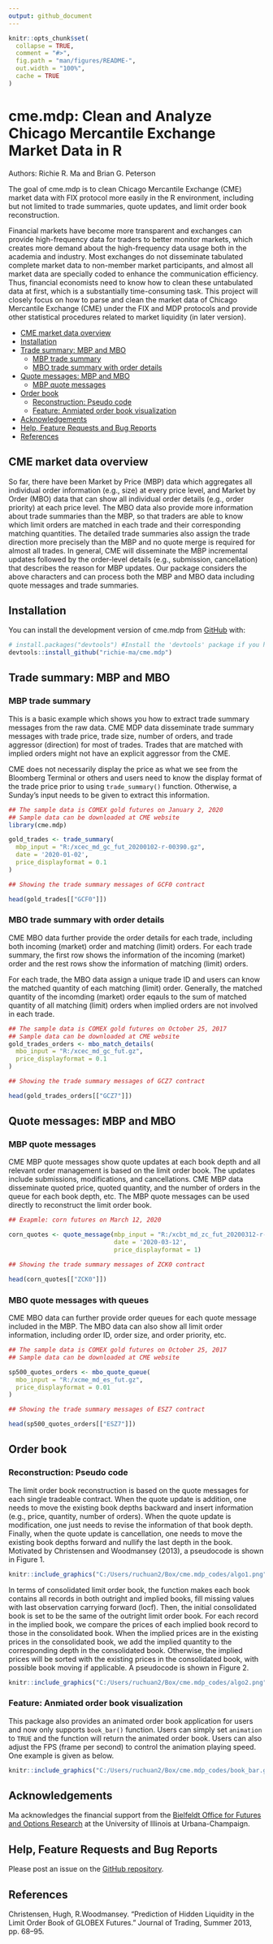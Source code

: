 ```yaml
---
output: github_document
---
```


<!-- README.md is generated from README.Rmd. Please edit that file -->

```r
knitr::opts_chunk$set(
  collapse = TRUE,
  comment = "#>",
  fig.path = "man/figures/README-",
  out.width = "100%",
  cache = TRUE
)
```

# cme.mdp: Clean and Analyze Chicago Mercantile Exchange Market Data in R

<!-- badges: start -->

<!-- badges: end -->

Authors: Richie R. Ma and Brian G. Peterson

The goal of cme.mdp is to clean Chicago Mercantile Exchange (CME) market data with FIX protocol more easily in the R environment, including but not limited to trade summaries, quote updates, and limit order book reconstruction. 

Financial markets have become more transparent and exchanges can provide high-frequency data for traders to better monitor markets, which creates more demand about the high-frequency data usage both in the academia and industry. Most exchanges do not disseminate tabulated complete market data to non-member market participants, and almost all market data are specially coded to enhance the communication efficiency. Thus, financial economists need to know how to clean these untabulated data at first, which is a substantially time-consuming task. This project will closely focus on how to parse and clean the market data of Chicago Mercantile Exchange (CME) under the FIX and MDP protocols and provide other statistical procedures related to market liquidity (in later version).



- [CME market data overview](#CME market data overview)
- [Installation](#Installation)
- [Trade summary: MBP and MBO](#Trade summary: MBP and MBO)
  - [MBP trade summary](#MBP trade summary)
  - [MBO trade summary with order details](#MBO trade summary with order details)
- [Quote messages: MBP and MBO](#Quote messages: MBP and MBO)
  - [MBP quote messages](#MBP quote messages)
- [Order book](#Order book)
  - [Reconstruction: Pseudo code](#Reconstruction: Pseudo code)
  - [Feature: Anmiated order book visualization](#Feature: Anmiated order book visualization)
- [Acknowledgements](#Acknowledgements)
- [Help, Feature Requests and Bug Reports](#Help, Feature Requests and Bug Reports)
- [References](#References)

## CME market data overview

So far, there have been Market by Price (MBP) data which aggregates all individual order information (e.g., size) at every price level, and Market by Order (MBO) data that can show all individual order details (e.g., order priority) at each price level. The MBO data also provide more information about trade summaries than the MBP, so that traders are able to know which limit orders are matched in each trade and their corresponding matching quantities. The detailed trade summaries also assign the trade direction more precisely than the MBP and no quote merge is required for almost all trades. In general, CME will disseminate the MBP incremental updates followed by the order-level details (e.g., submission, cancellation) that describes the reason for MBP updates. Our package considers the above characters and can process both the MBP and MBO data including quote messages and trade summaries.

## Installation

You can install the development version of cme.mdp from [GitHub](https://github.com/) with:

``` r
# install.packages("devtools") #Install the 'devtools' package if you haven't
devtools::install_github("richie-ma/cme.mdp")
```

## Trade summary: MBP and MBO
### MBP trade summary

This is a basic example which shows you how to extract trade summary messages from the raw data. CME MDP data disseminate trade summary messages with trade price, trade size, number of orders, and trade aggressor (direction) for most of trades. Trades that are matched with implied orders might not have an explicit aggressor from the CME. 

CME does not necessarily display the price as what we see from the Bloomberg Terminal or others and users need to know the display format of the trade price prior to using `trade_summary()` function. Otherwise, a Sunday's input needs to be given to extract this information.

```r
## The sample data is COMEX gold futures on January 2, 2020
## Sample data can be downloaded at CME website
library(cme.mdp)

gold_trades <- trade_summary(
  mbp_input = "R:/xcec_md_gc_fut_20200102-r-00390.gz",
  date = '2020-01-02',
  price_displayformat = 0.1
)

## Showing the trade summary messages of GCF0 contract

head(gold_trades[["GCF0"]])

```

### MBO trade summary with order details

CME MBO data further provide the order details for each trade, including both incoming (market) order and matching (limit) orders. For each trade summary, the first row shows the information of the incoming (market) order and the rest rows show the information of matching (limit) orders. 

For each trade, the MBO data assign a unique trade ID and users can know the matched quantity of each matching (limit) order. Generally, the matched quantity of the incomding (market) order eqauls to the sum of matched quantity of all matching (limit) orders when implied orders are not involved in each trade.

```r
## The sample data is COMEX gold futures on October 25, 2017
## Sample data can be downloaded at CME website
gold_trades_orders <- mbo_match_details(
  mbo_input = "R:/xcec_md_gc_fut.gz",
  price_displayformat = 0.1
)

## Showing the trade summary messages of GCZ7 contract

head(gold_trades_orders[["GCZ7"]])

```

## Quote messages: MBP and MBO
### MBP quote messages

CME MBP quote messages show quote updates at each book depth and all relevant order management is based on the limit order book. The updates include submissions, modifications, and cancellations. CME MBP data disseminate quoted price, quoted quantity, and the number of orders in the queue for each book depth, etc. The MBP quote messages can be used directly to reconstruct the limit order book.

```r

## Exapmle: corn futures on March 12, 2020

corn_quotes <- quote_message(mbp_input = "R:/xcbt_md_zc_fut_20200312-r-00348.gz",
                             date = '2020-03-12',
                             price_displayformat = 1)

## Showing the trade summary messages of ZCK0 contract

head(corn_quotes[["ZCK0"]])

```

### MBO quote messages with queues

CME MBO data can further provide order queues for each quote message included in the MBP. The MBO data can also show all limit order information, including order ID, order size, and order priority, etc.

```r
## The sample data is COMEX gold futures on October 25, 2017
## Sample data can be downloaded at CME website

sp500_quotes_orders <- mbo_quote_queue(
  mbo_input = "R:/xcme_md_es_fut.gz",
  price_displayformat = 0.01
)

## Showing the trade summary messages of ESZ7 contract

head(sp500_quotes_orders[["ESZ7"]])


```

## Order book
### Reconstruction: Pseudo code

The limit order book reconstruction is based on the quote messages for each single tradeable contract. When the quote update is addition, one needs to move the existing book depths backward and insert information (e.g., price, quantity, number of orders). When the quote update is modification, one just needs to revise the information of that book depth. Finally, when the quote update is cancellation, one needs to move the existing book depths forward and nullify the last depth in the book. Motivated by Christensen and Woodmansey (2013), a pseudocode is shown in Figure 1.

```r
knitr::include_graphics("C:/Users/ruchuan2/Box/cme.mdp_codes/algo1.png")
```

In terms of consolidated limit order book, the function makes each book contains all records in both outright and implied books, fill missing values with last observation carrying forward (locf). Then, the initial consolidated book is set to be the same of the outright limit order book. For each record in the implied book, we compare the prices of each implied book record to those in the consolidated book. When the implied prices are in the existing prices in the consolidated book, we add the implied quantity to the corresponding depth in the consolidated book. Otherwise, the implied prices will be sorted with the existing prices in the consolidated book, with possible book moving if applicable. A pseudocode is shown in Figure 2.

```r
knitr::include_graphics("C:/Users/ruchuan2/Box/cme.mdp_codes/algo2.png")
```

### Feature: Anmiated order book visualization

This package also provides an animated order book application for users and now only supports `book_bar()` function. Users can simply set `animation` to `TRUE` and the function will return the animated order book. Users can also adjust the FPS (frame per second) to control the animation playing speed. One example is given as below.

```r
knitr::include_graphics("C:/Users/ruchuan2/Box/cme.mdp_codes/book_bar.gif")
```

## Acknowledgements
Ma acknowledges the financial support from the [Bielfeldt Office for Futures and Options Research](https://ofor.illinois.edu/) at the University of Illinois at Urbana-Champaign.

## Help, Feature Requests and Bug Reports
Please post an issue on the [GitHub repository](https://github.com/richie-ma/cme.mdp/issues).

## References
Christensen, Hugh, R.Woodmansey. “Prediction of Hidden Liquidity in the Limit Order Book of GLOBEX Futures.” Journal of Trading, Summer 2013, pp. 68–95.

